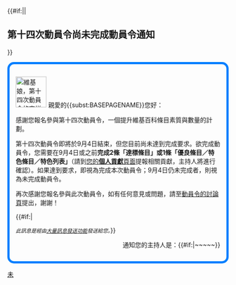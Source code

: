 {{#if:{{{massmessage|}}}||
== 第十四次動員令尚未完成動員令通知 ==
}}
<div style="border: 5px solid #007FFF; ; padding: 1em; -moz-border-radius: 15px; -webkit-border-radius: 15px; border-radius: 15px ;">
[[File:Wikipe-tan in navy uniform.png|70px|right|維基娘，第十四次動員令的吉祥物]]
親愛的{{<includeonly>subst:</includeonly>BASEPAGENAME}}您好：

感謝您報名參與第十四次動員令，一個提升維基百科條目素質與數量的計劃。

第十四次動員令即將於9月4日結束，但您目前尚未達到完成要求。欲完成動員令，您需要在9月4日或之前'''完成2條「達標條目」或1條「優良條目／特色條目／特色列表」'''（請到[[Wikipedia:動員令/第十四次動員令/個人貢獻/{{<includeonly>subst:</includeonly>BASEPAGENAME}}|您的'''個人貢獻'''頁面]]提報相關貢獻，主持人將進行確認）。如果達到要求，即視為完成本次動員令；9月4日仍未完成者，則視為未完成動員令。

再次感謝您報名參與此次動員令，如有任何意見或問題，請至[[Wikipedia talk:動員令/第十四次動員令|動員令的討論頁]]提出，謝謝！

{{#if:{{{massmessage|}}}|

<includeonly><small>''此訊息是經由[[Wikipedia:大量訊息發送者|大量訊息發送功能]]發送給您。''</small></includeonly>}}
<div align="right">通知您的主持人是：{{{sign|~~<includeonly></includeonly>~~}}}{{#if:{{{sign|}}}|~<includeonly></includeonly>~~<includeonly></includeonly>~~}}</div></div><noinclude>
{{Documentation}}
[[Category:第十四次动员令|未]]</noinclude>